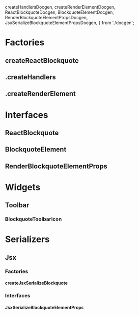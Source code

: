  createHandlersDocgen,
  createRenderElementDocgen,
  ReactBlockquoteDocgen,
  BlockquoteElementDocgen,
  RenderBlockquoteElementPropsDocgen,
  JsxSerializeBlockquoteElementPropsDocgen,
} from './docgen';

<Meta title="Elements/Blockquote/Docs" />

# Factories

## createReactBlockquote

<ArgsTable of={createReactBlockquote} />

## .createHandlers

<ArgsTable of={createHandlersDocgen} />

## .createRenderElement

<ArgsTable of={createRenderElementDocgen} />

# Interfaces

## ReactBlockquote

<ArgsTable of={ReactBlockquoteDocgen} />

## BlockquoteElement

<ArgsTable of={BlockquoteElementDocgen} />

## RenderBlockquoteElementProps

<ArgsTable of={RenderBlockquoteElementPropsDocgen} />

# Widgets

## Toolbar

### BlockquoteToolbarIcon

<ArgsTable of={BlockquoteToolbarIcon} />

# Serializers

## Jsx

### Factories

#### createJsxSerializeBlockquote

<ArgsTable of={createJsxSerializeBlockquote} />

### Interfaces

#### JsxSerializeBlockquoteElementProps

<ArgsTable of={JsxSerializeBlockquoteElementPropsDocgen} />
